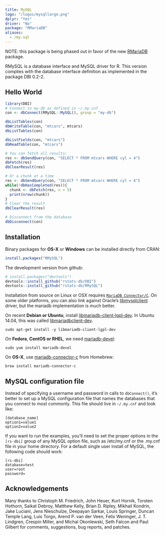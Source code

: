 ```yaml
---
title: MySQL
logo: "/logos/mysqllarge.png"
dplyr: "Yes"
driver: "No"
package: "RMariaDB"
aliases:
  - /my-sql
---
```



NOTE: this package is being phased out in favor of the new [RMariaDB](https://github.com/rstats-db/RMariaDB) package.


RMySQL is a database interface and MySQL driver for R. This version complies with the database interface definition as implemented in the package DBI 0.2-2. 

## Hello World

```R
library(DBI)
# Connect to my-db as defined in ~/.my.cnf
con <- dbConnect(RMySQL::MySQL(), group = "my-db")

dbListTables(con)
dbWriteTable(con, "mtcars", mtcars)
dbListTables(con)

dbListFields(con, "mtcars")
dbReadTable(con, "mtcars")

# You can fetch all results:
res <- dbSendQuery(con, "SELECT * FROM mtcars WHERE cyl = 4")
dbFetch(res)
dbClearResult(res)

# Or a chunk at a time
res <- dbSendQuery(con, "SELECT * FROM mtcars WHERE cyl = 4")
while(!dbHasCompleted(res)){
  chunk <- dbFetch(res, n = 5)
  print(nrow(chunk))
}
# Clear the result
dbClearResult(res)

# Disconnect from the database
dbDisconnect(con)
```

## Installation

Binary packages for __OS-X__ or __Windows__ can be installed directly from CRAN:

```r
install.packages("RMySQL")
```

The development version from github:

```R
# install.packages("devtools")
devtools::install_github("rstats-db/DBI")
devtools::install_github("rstats-db/RMySQL")
```

Installation from source on Linux or OSX requires [`MariaDB Connector/C`](https://downloads.mariadb.org/connector-c/). On some older platforms, you can also link against Oracle's [libmysqlclient](https://packages.debian.org/testing/libmysqlclient-dev) driver, but the mariadb implementation is much better.

On recent __Debian or Ubuntu__, install [libmariadb-client-lgpl-dev](https://packages.debian.org/testing/libmariadb-client-lgpl-dev). In Ubuntu 14.04, this was called [libmariadbclient-dev](http://packages.ubuntu.com/trusty/libmariadbclient-dev).

```
sudo apt-get install -y libmariadb-client-lgpl-dev
```

On __Fedora__,  __CentOS or RHEL__, we need [mariadb-devel](https://apps.fedoraproject.org/packages/mariadb-devel):

```
sudo yum install mariadb-devel
````

On __OS-X__, use [mariadb-connector-c](https://github.com/Homebrew/homebrew-core/blob/master/Formula/mariadb-connector-c.rb) from Homebrew:

```
brew install mariadb-connector-c
```


## MySQL configuration file

Instead of specifying a username and password in calls to `dbConnect()`, it's better to set up a MySQL configuration file that names the databases that you connect to most commonly. This file should live in `~/.my.cnf` and look like:

```
[database_name]
option1=value1
option2=value2
```

If you want to run the examples, you'll need to set the proper options in the `[rs-dbi]` group of any MySQL option file, such as /etc/my.cnf or the .my.cnf file in your home directory. For a default single user install of MySQL, the following code should work:

```
[rs-dbi]
database=test
user=root
password=
```

## Acknowledgements

Many thanks to Christoph M. Friedrich, John Heuer, Kurt Hornik, Torsten Hothorn, Saikat Debroy, Matthew Kelly, Brian D. Ripley, Mikhail Kondrin, Jake Luciani, Jens Nieschulze, Deepayan Sarkar, Louis Springer, Duncan Temple Lang, Luis Torgo, Arend P. van der Veen, Felix Weninger, J. T. Lindgren, Crespin Miller, and Michal Okonlewski, Seth Falcon and Paul Gilbert for comments, suggestions, bug reports, and patches.

